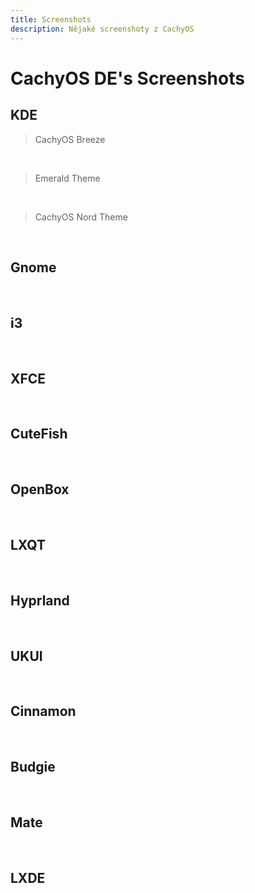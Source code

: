```yaml
---
title: Screenshots
description: Nějaké screenshoty z CachyOS
---
```



# CachyOS DE's Screenshots
## KDE
> CachyOS Breeze

<br />
<ImageComponent imgsrc={import('~/assets/images/plasma-default.png')} />

> Emerald Theme

<br />
<MultipleImageComponent images={[import('~/assets/images/emerald1920x180guest1.png'), import('~/assets/images/emerald1920x180guest3.png'), import('~/assets/images/emerald1920x180guest4.png')]} />

> CachyOS Nord Theme

<br />
<MultipleImageComponent images={[import('~/assets/images/nord1920x180guest1.png'), import('~/assets/images/nord1920x180guest.png'), import('~/assets/images/nord1920x180guest2.png'), import('~/assets/images/nord1920x180guest3.png'), import('~/assets/images/nord1920x180guest4.png')]} />

## Gnome

<br />
<MultipleImageComponent images={[import('~/assets/images/gnome.png'), import('~/assets/images/gnome1.png')]} />

## i3

<br />
<ImageComponent imgsrc={import('~/assets/images/i3.png')} />

## XFCE

<br />
<ImageComponent imgsrc={import('~/assets/images/xfce.png')} />

## CuteFish

<br />
<ImageComponent imgsrc={import('~/assets/images/cutefish.png')} />

## OpenBox

<br />
<ImageComponent imgsrc={import('~/assets/images/openbox.png')} />

## LXQT

<br />
<ImageComponent imgsrc={import('~/assets/images/lxqt.png')} />

## Hyprland

<br />
<ImageComponent imgsrc={import('~/assets/images/hyprland1.png')} />

## UKUI

<br />
<ImageComponent imgsrc={import('~/assets/images/ukui.png')} />

## Cinnamon

<br />
<ImageComponent imgsrc={import('~/assets/images/cinnamon.png')} />

## Budgie

<br />
<ImageComponent imgsrc={import('~/assets/images/budgie.png')} />

## Mate

<br />
<ImageComponent imgsrc={import('~/assets/images/mate.png')} />

## LXDE

<br />
<ImageComponent imgsrc={import('~/assets/images/lxde.png')} />
